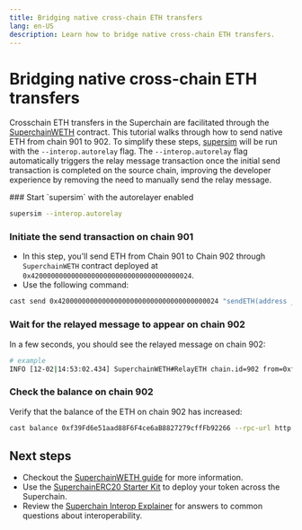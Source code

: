 ```yaml
---
title: Bridging native cross-chain ETH transfers
lang: en-US
description: Learn how to bridge native cross-chain ETH transfers.
---
```



<InteropCallout />

# Bridging native cross-chain ETH transfers

Crosschain ETH transfers in the Superchain are facilitated through the [SuperchainWETH](https://github.com/ethereum-optimism/optimism/blob/develop/packages/contracts-bedrock/src/L2/SuperchainWETH.sol) contract.
This tutorial walks through how to send native ETH from chain 901 to 902. To simplify these steps, [supersim](/stack/interop/tools/supersim) will be run with the `--interop.autorelay` flag. The `--interop.autorelay` flag automatically triggers the relay message transaction once the initial send transaction is completed on the source chain, improving the developer experience by removing the need to manually send the relay message.


<Steps>
  ### Start `supersim` with the autorelayer enabled

  ```sh
  supersim --interop.autorelay 
  ```

  ### Initiate the send transaction on chain 901

  *   In this step, you'll send ETH from Chain 901 to Chain 902 through `SuperchainWETH` contract deployed at `0x4200000000000000000000000000000000000024`.
  *   Use the following command:

  ```sh
  cast send 0x4200000000000000000000000000000000000024 "sendETH(address _to, uint256 _chainId)" 0xf39Fd6e51aad88F6F4ce6aB8827279cffFb92266 902 --value 10ether --rpc-url http://127.0.0.1:9545 --private-key 0xac0974bec39a17e36ba4a6b4d238ff944bacb478cbed5efcae784d7bf4f2ff80
  ```

  ### Wait for the relayed message to appear on chain 902

  In a few seconds, you should see the relayed message on chain 902:

  ```sh
  # example
  INFO [12-02|14:53:02.434] SuperchainWETH#RelayETH chain.id=902 from=0xf39Fd6e51aad88F6F4ce6aB8827279cffFb92266 to=0xf39Fd6e51aad88F6F4ce6aB8827279cffFb92266 amount=10,000,000,000,000,000,000 source=901
  ```

  ### Check the balance on chain 902

  Verify that the balance of the ETH on chain 902 has increased:

  ```sh
  cast balance 0xf39Fd6e51aad88F6F4ce6aB8827279cffFb92266 --rpc-url http://127.0.0.1:9546
  ```
</Steps>

## Next steps

*   Checkout the [SuperchainWETH guide](/stack/interop/superchain-weth) for more information.
*   Use the [SuperchainERC20 Starter Kit](/app-developers/starter-kit) to deploy your token across the Superchain.
*   Review the [Superchain Interop Explainer](/stack/interop/explainer) for answers to common questions about interoperability.
